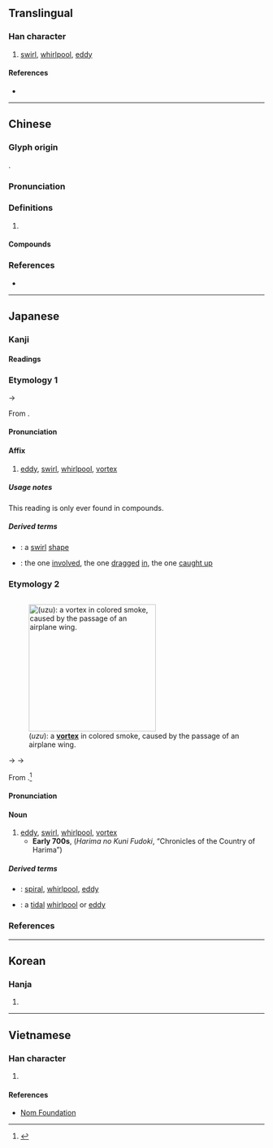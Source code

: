 {{also|涡}}
{{character info/new}}
==Translingual==

===Han character===
{{Han char|rn=85|rad=水|as=09|sn=12|four=37127|canj=EBBR|ids=⿰氵咼}}

# [[swirl]], [[whirlpool]], [[eddy]]

====References====
* {{Han ref|kx=0634.070|dkj=17771|dj=1041.040|hdz=31651.030|uh=6E26|ud=28198|bh=B4F5|bd=46325}}

----

==Chinese==
{{zh-forms|s=涡|alt=濄-ancient}}

===Glyph origin===
{{Han etym}}
{{Han compound|水|咼|c1=s|c2=p|t1=water|ls=psc}}.

===Pronunciation===
{{zh-pron
|m=wō
|c=wo1,gwo1
|mn=o/qz:o͘
|mc=y
|oc=y
|cat=n
}}

===Definitions===
{{zh-hanzi}}

# {{rfdef|zh}}

====Compounds====
{{zh-der|捲入漩渦|梨渦|梨頰微渦|渦口|渦河|渦流|渦蟲|渦輪|渦輪機|漩渦|漩渦星雲|盤渦|笑渦|粉渦|翠渦|酒渦}}

===References===
* {{R:yue:Hanzi}}

----

==Japanese==

===Kanji===
{{ja-kanji|grade=c|rs=水09}}

====Readings====
{{ja-readings
|goon=か<くわ, わ
|kanon=か<くわ, わ
|kanyoon=か<くわ
|kun=うず-<うづ-
}}

===Etymology 1===
{{ja-kanjitab|yomi=o|か}}
{{IPAchar|/kwa/}} → {{IPAchar|/ka/}}

From {{etyl|ltc|ja|sort=か}} {{m|zh|渦|tr=kwa?||eddy, swirl, whirlpool}}.

====Pronunciation====
{{ja-pron|yomi=goon|か}}

====Affix====
{{ja-pos|affix|か|hhira=くわ}}

# [[eddy]], [[swirl]], [[whirlpool]], [[vortex]]

=====Usage notes=====
This reading is only ever found in compounds.

=====Derived terms=====
{{der-top}}
* {{ja-r|渦状|かじょう}}: a [[swirl]] [[shape]]
* {{ja-r|渦中|かちゅう}}: the one [[involved]], the one [[dragged]] [[in]], the one [[caught up]]
{{der-bottom}}

===Etymology 2===
<div style="float:right;">
{{wikipedia|lang=ja}}
{{wikipedia|Vortex}}
[[File:Airplane_vortex_edit.jpg|thumb|250px|{{lang|ja|渦}} (''uzu''): a '''[[vortex]]''' in colored smoke, caused by the passage of an airplane wing.]]
</div>
{{ja-kanjitab|yomi=k|うず}}

{{IPAchar|/udu/}} → {{IPAchar|/udzu/}} → {{IPAchar|/uzu/}}

From {{etyl|ojp|ja|sort=うず}}.<ref name="KDJ">{{R:Kokugo Dai Jiten}}</ref>

====Pronunciation====
{{ja-pron|yomi=k|うず|acc=1|acc_ref=DJR}}

====Noun====
{{ja-noun|うず|hhira=うづ}}

# [[eddy]], [[swirl]], [[whirlpool]], [[vortex]]
#* '''Early 700s''', {{lang|ja|播磨国風土記}} (''Harima no Kuni Fudoki'', “Chronicles of the Country of Harima”)
#*: {{ja-usex|'''絞水'''の淵あり。故、'''宇頭'''川と号く。|'''うづ''' の ふち あり。 ^かれ、 '''^うづ'''がわ と なづく。|There is a deep '''whirl / eddy''' pool there. As such, it is called “'''Uzu'''gawa” ('''Eddy''' River).}}

=====Derived terms=====
{{der-top}}
* {{ja-r|渦%巻き|うず%まき}}: [[spiral]], [[whirlpool]], [[eddy]]
* {{ja-r|渦%潮|うず%しお}}: a [[tidal]] [[whirlpool]] or [[eddy]]
{{der-bottom}}

===References===
<references/>

----

==Korean==

===Hanja===
{{ko-hanja|hangeul=와|eumhun=|rv=wa|mr=wa|y=wa}}

# {{defn|lang=ko|sort=水09}}

----

==Vietnamese==

===Han character===
{{vi-readings|rs=水09|hanviet=oa}}

# {{defn|lang=vi|sort=水09}}

====References====
* [http://nomfoundation.org/common/nom_details.php?codepoint=6e26 Nom Foundation]